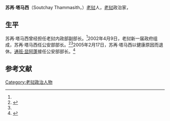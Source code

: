 '''苏再·塔马西'''（Soutchay Thammasith，{{bd|？|||}}）[[老挝|老挝]]人，[[老挝|老挝]]政治家，

==生平==
苏再·塔马西曾经担任老挝内政部副部长。<ref name=voa/>2002年4月9日，老挝新一届政府组成，苏再·塔马西任公安部部长。<ref>{{Cite web |url=http://www.china.com.cn/chinese/zhuanti/zgdm/444604.htm |title=老挝概况，中国网，于2014-05-18查阅 |access-date=2014-05-18 |archive-date=2015-09-23 |archive-url=https://web.archive.org/web/20150923225631/http://www.china.com.cn/chinese/zhuanti/zgdm/444604.htm |dead-url=no }}</ref><ref name=voa/>2005年2月17日，苏再·塔马西以健康原因而退休。[[通班·显阿蓬|通班·显阿蓬]]接任公安部部长。<ref name=voa>{{Cite web |url=http://www.voanews.com/lao/archive/2005-02/a-2005-02-17-1-1.cfm?CFID=214802&CFTOKEN=77859353 |title=Voice of America news article on the resignation |access-date=2014-05-18 |archive-date=2006-10-22 |archive-url=https://web.archive.org/web/20061022120916/http://www.voanews.com/lao/archive/2005-02/a-2005-02-17-1-1.cfm |dead-url=no }}</ref>

==参考文献==
{{reflist}}

[[Category:老挝政治人物|Category:老挝政治人物]]